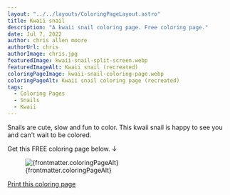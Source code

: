 ```yaml
---
layout: "../../layouts/ColoringPageLayout.astro"
title: Kwaii snail
description: "A kwaii snail coloring page. Free coloring page."
date: Jul 7, 2022
author: chris allen moore
authorUrl: chris
authorImage: chris.jpg
featuredImage: kwaii-snail-split-screen.webp
featuredImageAlt: Kwaii snail (recreated)
coloringPageImage: kwaii-snail-coloring-page.webp
coloringPageAlt: Kwaii snail coloring page (recreated)
tags:
  - Coloring Pages
  - Snails
  - Kwaii
---
```


Snails are cute, slow and fun to color. This kwaii snail is happy to see you and can't wait to be colored.

Get this FREE coloring page below. ↓

<figure class="text-center mt-0">
  <img
    src={`/images/coloring-pages/${frontmatter.coloringPageImage}`}
    alt={frontmatter.coloringPageAlt}
    class="w-full"
  />
  <figcaption class="text-sm">{frontmatter.coloringPageAlt}</figcaption>
</figure>

<div class="text-center">
  <a
    target="_blank"
    href={`/images/coloring-pages/${frontmatter.coloringPageImage}/`}
    class="no-underline bg-paradiso-600 hover:bg-paradiso-700 text-white py-4 px-5 rounded-full leading-normal"
  >
    <span>Print this coloring page</span>
  </a>
</div>

